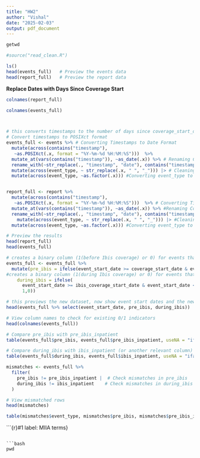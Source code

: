 ```yaml
---
title: "HW2"
author: "Vishal"
date: "2025-02-03"
output: pdf_document
---
```


```r
getwd

#source("read_clean.R")

ls()
head(events_full)   # Preview the events data
head(report_full)   # Preview the report data
```

**Replace Dates with Days Since Coverage Start**

```r
colnames(report_full)

colnames(events_full)



# this converts timestamps to the number of days since coverage_start_date
# Convert timestamps to POSIXct format
events_full <- events %>% # Converting Timestamps to Date Format
  mutate(across(contains("timestamp"),
   ~as.POSIXct(.x, format = "%Y-%m-%d %H:%M:%S")))  %>%
  mutate_at(vars(contains("timestamp")), ~as_date(.x)) %>% # Renaming Columns
  rename_with(~str_replace(., "timestamp", "date"), contains("timestamp")) %>%
  mutate(across(event_type, ~ str_replace(.x, " ", "_"))) |> # Cleaning event_type Strings
  mutate(across(event_type, ~as.factor(.x))) #Converting event_type to Factor


report_full <- report %>%
  mutate(across(contains("timestamp"),
   ~as.POSIXct(.x, format = "%Y-%m-%d %H:%M:%S")))  %>% # Converting Timestamps to Date Format
  mutate_at(vars(contains("timestamp")), ~as_date(.x)) %>% #Renaming Columns
  rename_with(~str_replace(., "timestamp", "date"), contains("timestamp")) %>%
    mutate(across(event_type, ~ str_replace(.x, " ", "_"))) |> #Cleaning event_type Strings
  mutate(across(event_type, ~as.factor(.x))) #Converting event_type to Factor

# Preview the results
head(report_full)
head(events_full)


```

```r
# creates a binary column (1(before Ibis coverage) or 0) for events that happens before Ibis coverage 
events_full <- events_full %>% 
  mutate(pre_ibis = ifelse(event_start_date >= coverage_start_date & event_start_date < ibis_coverage_start_date, 1,0),
#creates a binary column (1(during Ibis coverage) or 0) for events that happened during Ibis coverage  
    during_ibis = ifelse(
      event_start_date >= ibis_coverage_start_date & event_start_date <= ibis_coverage_end_date,  
      1,0))

# this previews the new dataset, now show event start dates and the new binary columns  
head(events_full %>% select(event_start_date, pre_ibis, during_ibis))
```

```r
# View column names to check for existing 0/1 indicators
head(colnames(events_full))

# Compare pre_ibis with pre_ibis_inpatient
table(events_full$pre_ibis, events_full$pre_ibis_inpatient, useNA = "ifany")

# Compare during_ibis with ibis_inpatient (or another relevant column)
table(events_full$during_ibis, events_full$ibis_inpatient, useNA = "ifany")
```

```r
mismatches <- events_full %>%
  filter(
    pre_ibis != pre_ibis_inpatient |  # Check mismatches in pre_ibis
    during_ibis != ibis_inpatient    # Check mismatches in during_ibis
  )

# View mismatched rows
head(mismatches)

table(mismatches$event_type, mismatches$pre_ibis, mismatches$pre_ibis_inpatient)


```

```{r}#1 label: MIIA terms}


```

```bash
pwd
```
